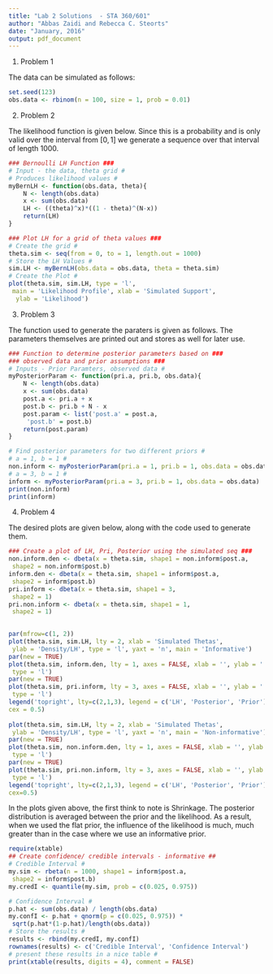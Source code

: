```yaml
---
title: "Lab 2 Solutions  - STA 360/601"
author: "Abbas Zaidi and Rebecca C. Steorts"
date: "January, 2016"
output: pdf_document
---
```


1. Problem 1

The data can be simulated as follows:
```r
set.seed(123)
obs.data <- rbinom(n = 100, size = 1, prob = 0.01)
```

2. Problem 2

The likelihood function is given below. Since this is a probability and is only valid over the interval from $[0, 1]$ we generate a sequence over that interval of length 1000.
```r
### Bernoulli LH Function ###
# Input - the data, theta grid #
# Produces likelihood values #
myBernLH <- function(obs.data, theta){
	N <- length(obs.data)
	x <- sum(obs.data)
	LH <- ((theta)^x)*((1 - theta)^(N-x))
	return(LH)
}

### Plot LH for a grid of theta values ###
# Create the grid #
theta.sim <- seq(from = 0, to = 1, length.out = 1000)
# Store the LH Values #
sim.LH <- myBernLH(obs.data = obs.data, theta = theta.sim)
# Create the Plot #
plot(theta.sim, sim.LH, type = 'l', 
 main = 'Likelihood Profile', xlab = 'Simulated Support',
  ylab = 'Likelihood')

```

3. Problem 3

The function used to generate the paraters is given as follows. The parameters themselves are printed out and stores as well for later use. 
```r
### Function to determine posterior parameters based on ###
### observed data and prior assumptions ###
# Inputs - Prior Paramters, observed data #
myPosteriorParam <- function(pri.a, pri.b, obs.data){
	N <- length(obs.data)
	x <- sum(obs.data)
	post.a <- pri.a + x
	post.b <- pri.b + N - x
	post.param <- list('post.a' = post.a, 
	 'post.b' = post.b)
	return(post.param)
}

# Find posterior parameters for two different priors #
# a = 1, b = 1 #
non.inform <- myPosteriorParam(pri.a = 1, pri.b = 1, obs.data = obs.data)
# a = 3, b = 1 #
inform <- myPosteriorParam(pri.a = 3, pri.b = 1, obs.data = obs.data)
print(non.inform)
print(inform)
```

4. Problem 4

The desired plots are given below, along with the code used to generate them.
```r
### Create a plot of LH, Pri, Posterior using the simulated seq ###
non.inform.den <- dbeta(x = theta.sim, shape1 = non.inform$post.a, 
 shape2 = non.inform$post.b)
inform.den <- dbeta(x = theta.sim, shape1 = inform$post.a, 
 shape2 = inform$post.b)
pri.inform <- dbeta(x = theta.sim, shape1 = 3, 
 shape2 = 1)
pri.non.inform <- dbeta(x = theta.sim, shape1 = 1, 
 shape2 = 1)

 
par(mfrow=c(1, 2)) 
plot(theta.sim, sim.LH, lty = 2, xlab = 'Simulated Thetas',
 ylab = 'Density/LH', type = 'l', yaxt = 'n', main = 'Informative')
par(new = TRUE)
plot(theta.sim, inform.den, lty = 1, axes = FALSE, xlab = '', ylab = '',
 type = 'l')
par(new = TRUE)
plot(theta.sim, pri.inform, lty = 3, axes = FALSE, xlab = '', ylab = '',
 type = 'l')
legend('topright', lty=c(2,1,3), legend = c('LH', 'Posterior', 'Prior'),
cex = 0.5)
 
plot(theta.sim, sim.LH, lty = 2, xlab = 'Simulated Thetas',
 ylab = 'Density/LH', type = 'l', yaxt = 'n', main = 'Non-informative')
par(new = TRUE)
plot(theta.sim, non.inform.den, lty = 1, axes = FALSE, xlab = '', ylab = '',
 type = 'l')
par(new = TRUE)
plot(theta.sim, pri.non.inform, lty = 3, axes = FALSE, xlab = '', ylab = '',
 type = 'l')
legend('topright', lty=c(2,1,3), legend = c('LH', 'Posterior', 'Prior'),
cex=0.5)
```

In the plots given above, the first think to note is Shrinkage. The posterior distribution is averaged between the prior and the likelihood. As a result, when we used the flat prior, the influence of the likelihood is much, much greater than in the case where we use an informative prior. 
```r
require(xtable)
## Create confidence/ credible intervals - informative ##
# Credible Interval #
my.sim <- rbeta(n = 1000, shape1 = inform$post.a, 
 shape2 = inform$post.b)
my.credI <- quantile(my.sim, prob = c(0.025, 0.975))

# Confidence Interval #
p.hat <- sum(obs.data) / length(obs.data)
my.confI <- p.hat + qnorm(p = c(0.025, 0.975)) * 
 sqrt(p.hat*(1-p.hat)/length(obs.data))
# Store the results # 
results <- rbind(my.credI, my.confI)
rownames(results) <- c('Credible Interval', 'Confidence Interval')
# present these results in a nice table #
print(xtable(results, digits = 4), comment = FALSE)
```


